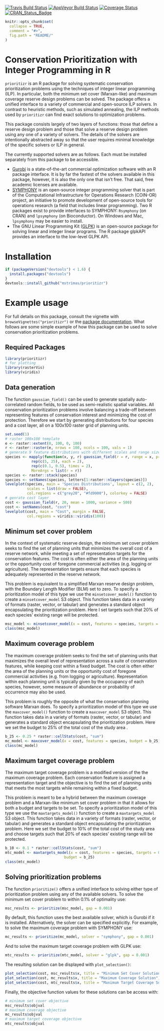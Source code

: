 [![Travis Build Status](https://img.shields.io/travis/mstrimas/prioritizr/master.svg?label=Mac%20OSX%20%26%20Linux)](https://travis-ci.org/mstrimas/prioritizr)
[![AppVeyor Build Status](https://img.shields.io/appveyor/ci/mstrimas/prioritizr/master.svg?label=Windows)](https://ci.appveyor.com/project/mstrimas/prioritizr)
[![Coverage Status](https://codecov.io/github/mstrimas/prioritizr/coverage.svg?branch=master)](https://codecov.io/github/mstrimas/prioritizr?branch=master)
[![CRAN_Status_Badge](http://www.r-pkg.org/badges/version/prioritizr)](https://CRAN.R-project.org/package=prioritizr)

<!-- README.md is generated from README.Rmd. Please edit that file -->

```r
knitr::opts_chunk$set(
  collapse = TRUE,
  comment = "#>",
  fig.path = "README/"
)
```

# Conservation Prioritization with Integer Programming in R

`prioritizr` is an R package for solving systematic conservation prioritization problems using the techniques of integer linear programming (ILP). In particular, both the minimum set cover (Marxan-like) and maximum coverage reserve design problems can be solved. The package offers a unified interface to a variety of commercial and open-source ILP solvers. In contrast to heuristic methods, such as simulated annealing, the ILP methods used by `prioritizr` can find exact solutions to optimization problems.

This package consists largely of two layers of functions: those that define a reserve design problem and those that solve a reserve design problem using any one of a variety of solvers. The details of the solvers are intentionally abstracted away so that the user requires minimal knowledge of the specific solvers or ILP in general.

The currently supported solvers are as follows. Each must be installed separately from this package to be accessible.

- [Gurobi](http://gurobi.com) is a state-of-the-art commercial optimization software with an R package interface. It is by far the fastest of the solvers available in this package, however, it is also the only one that isn't free. That said, free academic licenses are available.
- [SYMPHONY](https://projects.coin-or.org/SYMPHONY) is an open-source integer programming solver that is part of the Computational Infrastructure for Operations Research (COIN-OR) project, an initiative to promote development of open-source tools for operations research (a field that includes linear programming). Two R packages exist to provide interfaces to
SYMPHONY: `Rsymphony` (on CRAN) and `lpsymphony` (on Bioconductor). On Windows and Mac, `lpsymphony` may be easier to install.
- The GNU Linear Programming Kit ([GLPK](https://www.gnu.org/software/glpk/)) is an open-source package for solving linear and integer linear programs. The R package
glpkAPI provides an interface to the low-level GLPK API.

# Installation

```r
if (packageVersion("devtools") < 1.6) {
  install.packages("devtools")
}
devtools::install_github("mstrimas/prioritizr")
```

# Example usage

For full details on this package, consult the vignette with `browseVignettes("prioritizr")` or the [package documentation](http://mstrimas.github.io/prioritizr). What follows are some simple example of how this package can be used to solve conservation prioritization problems.

## Required Packages

```r
library(prioritizr)
# for plotting
library(rasterVis)
library(viridis)
```

## Data generation

The function `gaussian_field()` can be used to generate spatially auto-correlated random fields, to be used as semi-realistic spatial variables. All conservation prioritization problems involve balancing a trade-off between representing features of conservation interest and minimizing the cost of protection. Therefore we start by generating distributions for four species and a cost layer, all on a 100x100 raster grid of planning units.

```r
set.seed(1)
# raster 100x100 template
e <- raster::extent(0, 100, 0, 100)
r <- raster::raster(e, nrows = 100, ncols = 100, vals = 1)
# generate 9 feature distributions with different scales and range sizes
species <- mapply(function(x, y, r) gaussian_field(r = r, range = x, prop = y),
            rep(c(5, 25), each = 2),
            rep(c(0.1, 0.5), times = 2),
            MoreArgs = list(r = r))
species <- raster::stack(species)
species <- setNames(species, letters[1:raster::nlayers(species)])
levelplot(species, main = 'Species Distributions', layout = c(2, 2),
          scales = list(draw = FALSE),
          col.regions = c("grey20", "#fd9900"), colorkey = FALSE)
# genrate cost layer
cost <- gaussian_field(r, 20, mean = 1000, variance = 500)
cost <- setNames(cost, "cost")
levelplot(cost, main = "Cost", margin = FALSE,
          col.regions = viridis::viridis(100))
```

## Minimum set cover problem

In the context of systematic reserve design, the minimum set cover problem seeks to find the set of planning units that minimizes the overall cost of a reserve network, while meeting a set of representation targets for the conservation features. The cost is often either the area of the planning units or the opportunity cost of foregone commercial activities (e.g. logging or agriculture). The representation targets ensure that each species is adequately represented in the reserve network.

This problem is equivalent to a simplified Marxan reserve design problem,
with the Boundary Length Modifier (BLM) set to zero. To specify a prioritization model of this type we use the `minsetcover_model()` function to create a `minsetcover_model` S3 object. This function takes data in a variety of formats (raster, vector, or tabular) and generates a standard object encapsulating the prioritization problem. Here I set targets such that 20% of each species' existing range will be protected.

```r
msc_model <- minsetcover_model(x = cost, features = species, targets = 0.2)
class(msc_model)
```

## Maximum coverage problem

The maximum coverage problem seeks to find the set of planning units that maximizes the overall level of representation across a suite of conservation features, while keeping cost within a fixed budget. The cost is often either the area of the planning units or the opportunity cost of foregone commercial activities (e.g. from logging or agriculture). Representation within each planning unit is typically given by the occupancy of each species, however, some measure of abundance or probability of occurrence may also be used.

This problem is roughly the opposite of what the conservation planning software Marxan does. To specify a prioritization model of this type we use the `maxcover_model()` function to create a `maxcover_model` S3 object. This function takes data in a variety of formats (raster, vector, or tabular) and generates a standard object encapsulating the prioritization problem. Here we set the budget to 25% of the total cost of the study area .

```r
b_25 <- 0.25 * raster::cellStats(cost, "sum")
mc_model <- maxcover_model(x = cost, features = species, budget = b_25)
class(mc_model)
```

## Maximum target coverage problem

The maximum target coverage problem is a modified version of the the maximum coverage problem. Each conservation feature is assigned a representation target and the objective is to find the set of planning units that meets the most targets while remaining within a fixed budget. 

This problem is meant to be a hybrid between the maximum coverage problem and a Marxan-like minimum set cover problem in that it allows for both a budget and targets to be set. To specify a prioritization model of this type we use the `maxtargets_model()` function to create a `maxtargets_model` S3 object. This function takes data in a variety of formats (raster, vector, or tabular) and generates a standard object encapsulating the prioritization problem. Here we set the budget to 10% of the total cost of the study area and choose targets such that 20% of each species' existing range will be protected.

```r
b_10 <- 0.1 * raster::cellStats(cost, "sum")
mtc_model <- maxtargets_model(x = cost, features = species, targets = 0.2, 
                           budget = b_25)
class(mtc_model)
```

## Solving prioritization problems

The function `prioritize()` offers a unified interface to solving either type of prioritization problem using any of the available solvers. To solve the minimum set cover problem to within 0.1% of optimality use:

```r
msc_results <- prioritize(msc_model, gap = 0.001)
```

By default, this function uses the best available solver, which is Gurobi if it is installed. Alternatively, the solver can be specified explicitly. For example, to solve the maximum coverage problem with SYMPHONY use:

```r
mc_results <- prioritize(mc_model, solver = "symphony", gap = 0.001)
```

And to solve the maximum target coverage problem with GLPK use:

```r
mtc_results <- prioritize(mtc_model, solver = "glpk", gap = 0.001)
```

The resulting solution can be displayed with `plot_selection()`:

```r
plot_selection(cost, msc_results$x, title = "Minimum Set Cover Solution")
plot_selection(cost, mc_results$x, title = "Maximum Coverage Solution")
plot_selection(cost, mtc_results$x, title = "Maximum Target Coverage Solution")
```

Finally, the objective function values for these solutions can be access with:

```r
# minimum set cover objective
msc_results$objval
# maximum coverage objective
mc_results$objval
# maximum target coverage objective
mtc_results$objval
```
